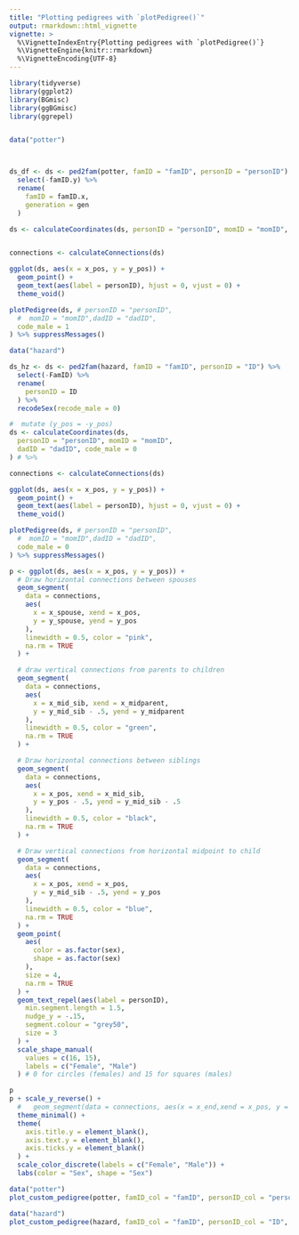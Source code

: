 ```yaml
---
title: "Plotting pedigrees with `plotPedigree()`"
output: rmarkdown::html_vignette
vignette: >
  %\VignetteIndexEntry{Plotting pedigrees with `plotPedigree()`}
  %\VignetteEngine{knitr::rmarkdown}
  %\VignetteEncoding{UTF-8}
---
```


```r
library(tidyverse)
library(ggplot2)
library(BGmisc)
library(ggBGmisc)
library(ggrepel)


data("potter")



ds_df <- ds <- ped2fam(potter, famID = "famID", personID = "personID") %>%
  select(-famID.y) %>%
  rename(
    famID = famID.x,
    generation = gen
  )

ds <- calculateCoordinates(ds, personID = "personID", momID = "momID", dadID = "dadID", code_male = 1) # %>%


connections <- calculateConnections(ds)

ggplot(ds, aes(x = x_pos, y = y_pos)) +
  geom_point() +
  geom_text(aes(label = personID), hjust = 0, vjust = 0) +
  theme_void()

plotPedigree(ds, # personID = "personID",
  #  momID = "momID",dadID = "dadID",
  code_male = 1
) %>% suppressMessages()
```

```r
data("hazard")

ds_hz <- ds <- ped2fam(hazard, famID = "famID", personID = "ID") %>%
  select(-FamID) %>%
  rename(
    personID = ID
  ) %>%
  recodeSex(recode_male = 0)

#  mutate (y_pos = -y_pos)
ds <- calculateCoordinates(ds,
  personID = "personID", momID = "momID",
  dadID = "dadID", code_male = 0
) # %>%

connections <- calculateConnections(ds)

ggplot(ds, aes(x = x_pos, y = y_pos)) +
  geom_point() +
  geom_text(aes(label = personID), hjust = 0, vjust = 0) +
  theme_void()

plotPedigree(ds, # personID = "personID",
  #  momID = "momID",dadID = "dadID",
  code_male = 0
) %>% suppressMessages()
```


```r
p <- ggplot(ds, aes(x = x_pos, y = y_pos)) +
  # Draw horizontal connections between spouses
  geom_segment(
    data = connections,
    aes(
      x = x_spouse, xend = x_pos,
      y = y_spouse, yend = y_pos
    ),
    linewidth = 0.5, color = "pink",
    na.rm = TRUE
  ) +

  # draw vertical connections from parents to children
  geom_segment(
    data = connections,
    aes(
      x = x_mid_sib, xend = x_midparent,
      y = y_mid_sib - .5, yend = y_midparent
    ),
    linewidth = 0.5, color = "green",
    na.rm = TRUE
  ) +

  # Draw horizontal connections between siblings
  geom_segment(
    data = connections,
    aes(
      x = x_pos, xend = x_mid_sib,
      y = y_pos - .5, yend = y_mid_sib - .5
    ),
    linewidth = 0.5, color = "black",
    na.rm = TRUE
  ) +

  # Draw vertical connections from horizontal midpoint to child
  geom_segment(
    data = connections,
    aes(
      x = x_pos, xend = x_pos,
      y = y_mid_sib - .5, yend = y_pos
    ),
    linewidth = 0.5, color = "blue",
    na.rm = TRUE
  ) +
  geom_point(
    aes(
      color = as.factor(sex),
      shape = as.factor(sex)
    ),
    size = 4,
    na.rm = TRUE
  ) +
  geom_text_repel(aes(label = personID),
    min.segment.length = 1.5,
    nudge_y = -.15,
    segment.colour = "grey50",
    size = 3
  ) +
  scale_shape_manual(
    values = c(16, 15),
    labels = c("Female", "Male")
  ) # 0 for circles (females) and 15 for squares (males)
```
```r
p
p + scale_y_reverse() +
  #   geom_segment(data = connections, aes(x = x_end,xend = x_pos, y = y_end,yend = y_pos))+
  theme_minimal() +
  theme(
    axis.title.y = element_blank(),
    axis.text.y = element_blank(),
    axis.ticks.y = element_blank()
  ) +
  scale_color_discrete(labels = c("Female", "Male")) +
  labs(color = "Sex", shape = "Sex")
```


```r
data("potter")
plot_custom_pedigree(potter, famID_col = "famID", personID_col = "personID", code_male = 1)

data("hazard")
plot_custom_pedigree(hazard, famID_col = "famID", personID_col = "ID", code_male = 0)
```
